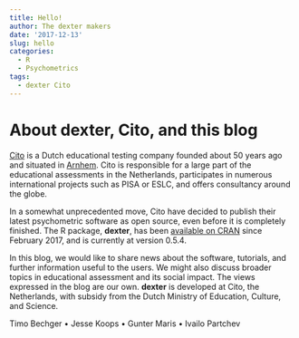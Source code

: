 ```yaml
---
title: Hello!
author: The dexter makers
date: '2017-12-13'
slug: hello
categories:
  - R
  - Psychometrics
tags:
  - dexter Cito
---
```


# About dexter, Cito, and this blog

[Cito](http://www.cito.nl) is a Dutch educational testing company founded about 50 years ago and situated in [Arnhem](https://en.wikipedia.org/wiki/Arnhem). Cito is responsible for a large part of the educational assessments in the Netherlands, participates in numerous international projects such as PISA or ESLC, and offers consultancy around the globe.

In a somewhat unprecedented move, Cito have decided to publish their latest psychometric software as open source, even before it is completely finished. The R package, __dexter__, has been [available on CRAN](https://CRAN.R-project.org/package=dexter) since February 2017, and is currently at version 0.5.4. 

In this blog, we would like to share news about the software, tutorials, and further information useful to the users. We might also discuss broader topics in educational assessment and its social impact. The views expressed in the blog are our own. __dexter__ is developed at Cito, the Netherlands, with subsidy from the Dutch Ministry of Education, Culture, and Science.

Timo Bechger • 
Jesse Koops • 
Gunter Maris • 
Ivailo Partchev

